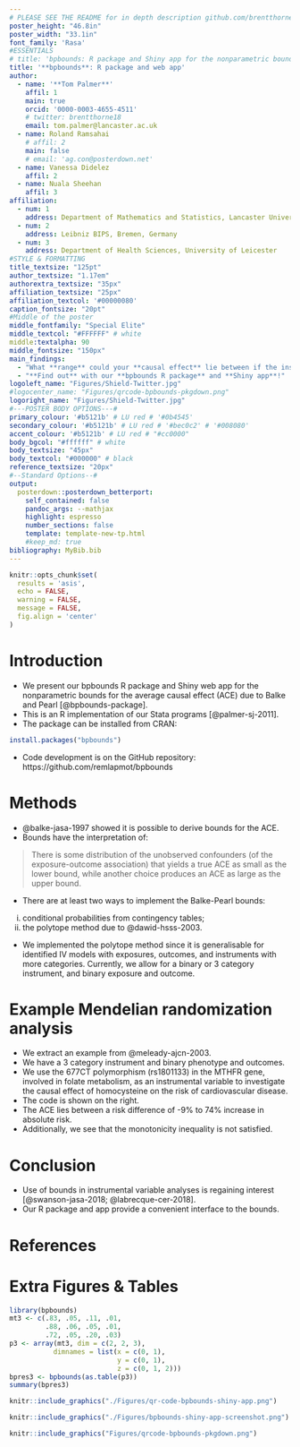 ```yaml
---
# PLEASE SEE THE README for in depth description github.com/brentthorne/posterdown
poster_height: "46.8in"
poster_width: "33.1in"
font_family: 'Rasa'
#ESSENTIALS
# title: 'bpbounds: R package and Shiny app for the nonparametric bounds for the average causal effect due to Balke and Pearl'
title: '**bpbounds**: R package and web app'
author:
  - name: '**Tom Palmer**'
    affil: 1
    main: true
    orcid: '0000-0003-4655-4511'
    # twitter: brentthorne18 
    email: tom.palmer@lancaster.ac.uk
  - name: Roland Ramsahai
    # affil: 2
    main: false
    # email: 'ag.con@posterdown.net'
  - name: Vanessa Didelez
    affil: 2
  - name: Nuala Sheehan
    affil: 3
affiliation:
  - num: 1
    address: Department of Mathematics and Statistics, Lancaster University
  - num: 2
    address: Leibniz BIPS, Bremen, Germany
  - num: 3
    address: Department of Health Sciences, University of Leicester
#STYLE & FORMATTING
title_textsize: "125pt"
author_textsize: "1.17em"
authorextra_textsize: "35px"
affiliation_textsize: "25px"
affiliation_textcol: '#00000080'
caption_fontsize: "20pt"
#Middle of the poster
middle_fontfamily: "Special Elite"
middle_textcol: "#FFFFFF" # white
middle:textalpha: 90
middle_fontsize: "150px"
main_findings:
  - "What **range** could your **causal effect** lie between if the instrumental variable assumptions held?"
  - "**Find out** with our **bpbounds R package** and **Shiny app**!"
logoleft_name: "Figures/Shield-Twitter.jpg"
#logocenter_name: "Figures/qrcode-bpbounds-pkgdown.png"
logoright_name: "Figures/Shield-Twitter.jpg"
#---POSTER BODY OPTIONS---#
primary_colour: '#b5121b' # LU red # '#0b4545'
secondary_colour: '#b5121b' # LU red # '#bec0c2' # '#008080'
accent_colour: '#b5121b' # LU red # "#cc0000"
body_bgcol: "#ffffff" # white
body_textsize: "45px"
body_textcol: "#000000" # black
reference_textsize: "20px"
#--Standard Options--#
output: 
  posterdown::posterdown_betterport:
    self_contained: false
    pandoc_args: --mathjax
    highlight: espresso
    number_sections: false
    template: template-new-tp.html
    #keep_md: true
bibliography: MyBib.bib
---
```

```r
knitr::opts_chunk$set(
  results = 'asis',
  echo = FALSE,
  warning = FALSE,
  message = FALSE,
  fig.align = 'center'
)
```

# Introduction

* We present our bpbounds R package and Shiny web app for the nonparametric bounds for the average causal effect (ACE) due to Balke and Pearl [@bpbounds-package]. 
* This is an R implementation of our Stata programs [@palmer-sj-2011].
* The package can be installed from CRAN:
```r
install.packages("bpbounds")
```

* Code development is on the GitHub repository:
https://github.com/remlapmot/bpbounds

# Methods

* @balke-jasa-1997 showed it is possible to derive bounds for the ACE.
* Bounds have the interpretation of: 

> There is some distribution of the unobserved confounders (of the exposure-outcome association) that yields a true ACE as small as the lower bound, while another choice produces an ACE as large as the upper bound.

* There are at least two ways to implement the Balke-Pearl bounds:

i) conditional probabilities from contingency tables;
ii) the polytope method due to @dawid-hsss-2003.

* We implemented the polytope method since it is generalisable for identified IV models with exposures, outcomes, and instruments with more categories. Currently, we allow for a binary or 3 category instrument, and binary exposure and outcome.

# Example Mendelian randomization analysis

* We extract an example from @meleady-ajcn-2003. 
* We have a 3 category instrument and binary phenotype and outcomes. 
* We use the 677CT polymorphism (rs1801133) in the MTHFR gene, involved in folate metabolism, as an instrumental variable to investigate the causal effect of homocysteine on the risk of cardiovascular disease.
* The code is shown on the right.
* The ACE lies between a risk difference of -9% to 74% increase in absolute risk.
* Additionally, we see that the monotonicity inequality is not satisfied.

# Conclusion

* Use of bounds in instrumental variable analyses is regaining interest [@swanson-jasa-2018; @labrecque-cer-2018]. 
* Our R package and app provide a convenient interface to the bounds.

# References

<div id="refs" class="references"></div>

#### 

# Extra Figures & Tables

```r
library(bpbounds)
mt3 <- c(.83, .05, .11, .01, 
         .88, .06, .05, .01, 
         .72, .05, .20, .03)
p3 <- array(mt3, dim = c(2, 2, 3),
           dimnames = list(x = c(0, 1),
                           y = c(0, 1),
                           z = c(0, 1, 2)))
bpres3 <- bpbounds(as.table(p3))
summary(bpres3)
```

```r
knitr::include_graphics("./Figures/qr-code-bpbounds-shiny-app.png")
```

```r
knitr::include_graphics("./Figures/bpbounds-shiny-app-screenshot.png")
```

```r
knitr::include_graphics("Figures/qrcode-bpbounds-pkgdown.png")
```
